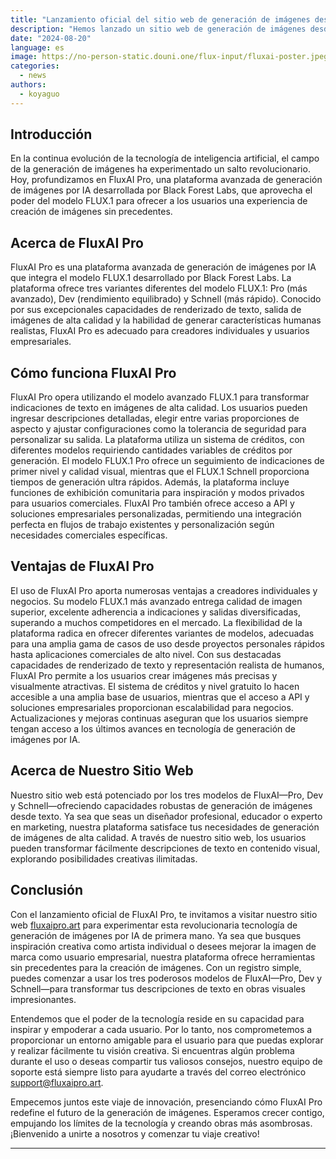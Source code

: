 ```yaml
---
title: "Lanzamiento oficial del sitio web de generación de imágenes desde texto basado en FluxAI"
description: "Hemos lanzado un sitio web de generación de imágenes desde texto basado en FluxAI y lo hemos puesto en código abierto."
date: "2024-08-20"
language: es
image: https://no-person-static.douni.one/flux-input/fluxai-poster.jpeg
categories:
  - news
authors:
  - koyaguo
---
```


## Introducción

En la continua evolución de la tecnología de inteligencia artificial, el campo de la generación de imágenes ha experimentado un salto revolucionario. Hoy, profundizamos en FluxAI Pro, una plataforma avanzada de generación de imágenes por IA desarrollada por Black Forest Labs, que aprovecha el poder del modelo FLUX.1 para ofrecer a los usuarios una experiencia de creación de imágenes sin precedentes.

## Acerca de FluxAI Pro

FluxAI Pro es una plataforma avanzada de generación de imágenes por IA que integra el modelo FLUX.1 desarrollado por Black Forest Labs. La plataforma ofrece tres variantes diferentes del modelo FLUX.1: Pro (más avanzado), Dev (rendimiento equilibrado) y Schnell (más rápido). Conocido por sus excepcionales capacidades de renderizado de texto, salida de imágenes de alta calidad y la habilidad de generar características humanas realistas, FluxAI Pro es adecuado para creadores individuales y usuarios empresariales.

## Cómo funciona FluxAI Pro

FluxAI Pro opera utilizando el modelo avanzado FLUX.1 para transformar indicaciones de texto en imágenes de alta calidad. Los usuarios pueden ingresar descripciones detalladas, elegir entre varias proporciones de aspecto y ajustar configuraciones como la tolerancia de seguridad para personalizar su salida. La plataforma utiliza un sistema de créditos, con diferentes modelos requiriendo cantidades variables de créditos por generación. El modelo FLUX.1 Pro ofrece un seguimiento de indicaciones de primer nivel y calidad visual, mientras que el FLUX.1 Schnell proporciona tiempos de generación ultra rápidos. Además, la plataforma incluye funciones de exhibición comunitaria para inspiración y modos privados para usuarios comerciales. FluxAI Pro también ofrece acceso a API y soluciones empresariales personalizadas, permitiendo una integración perfecta en flujos de trabajo existentes y personalización según necesidades comerciales específicas.

## Ventajas de FluxAI Pro

El uso de FluxAI Pro aporta numerosas ventajas a creadores individuales y negocios. Su modelo FLUX.1 más avanzado entrega calidad de imagen superior, excelente adherencia a indicaciones y salidas diversificadas, superando a muchos competidores en el mercado. La flexibilidad de la plataforma radica en ofrecer diferentes variantes de modelos, adecuadas para una amplia gama de casos de uso desde proyectos personales rápidos hasta aplicaciones comerciales de alto nivel. Con sus destacadas capacidades de renderizado de texto y representación realista de humanos, FluxAI Pro permite a los usuarios crear imágenes más precisas y visualmente atractivas. El sistema de créditos y nivel gratuito lo hacen accesible a una amplia base de usuarios, mientras que el acceso a API y soluciones empresariales proporcionan escalabilidad para negocios. Actualizaciones y mejoras continuas aseguran que los usuarios siempre tengan acceso a los últimos avances en tecnología de generación de imágenes por IA.

## Acerca de Nuestro Sitio Web

Nuestro sitio web está potenciado por los tres modelos de FluxAI—Pro, Dev y Schnell—ofreciendo capacidades robustas de generación de imágenes desde texto. Ya sea que seas un diseñador profesional, educador o experto en marketing, nuestra plataforma satisface tus necesidades de generación de imágenes de alta calidad. A través de nuestro sitio web, los usuarios pueden transformar fácilmente descripciones de texto en contenido visual, explorando posibilidades creativas ilimitadas.

## Conclusión

Con el lanzamiento oficial de FluxAI Pro, te invitamos a visitar nuestro sitio web [fluxaipro.art](http://fluxaipro.art) para experimentar esta revolucionaria tecnología de generación de imágenes por IA de primera mano. Ya sea que busques inspiración creativa como artista individual o desees mejorar la imagen de marca como usuario empresarial, nuestra plataforma ofrece herramientas sin precedentes para la creación de imágenes. Con un registro simple, puedes comenzar a usar los tres poderosos modelos de FluxAI—Pro, Dev y Schnell—para transformar tus descripciones de texto en obras visuales impresionantes.

Entendemos que el poder de la tecnología reside en su capacidad para inspirar y empoderar a cada usuario. Por lo tanto, nos comprometemos a proporcionar un entorno amigable para el usuario para que puedas explorar y realizar fácilmente tu visión creativa. Si encuentras algún problema durante el uso o deseas compartir tus valiosos consejos, nuestro equipo de soporte está siempre listo para ayudarte a través del correo electrónico [support@fluxaipro.art](mailto:support@fluxaipro.art).

Empecemos juntos este viaje de innovación, presenciando cómo FluxAI Pro redefine el futuro de la generación de imágenes. Esperamos crecer contigo, empujando los límites de la tecnología y creando obras más asombrosas. ¡Bienvenido a unirte a nosotros y comenzar tu viaje creativo!

---